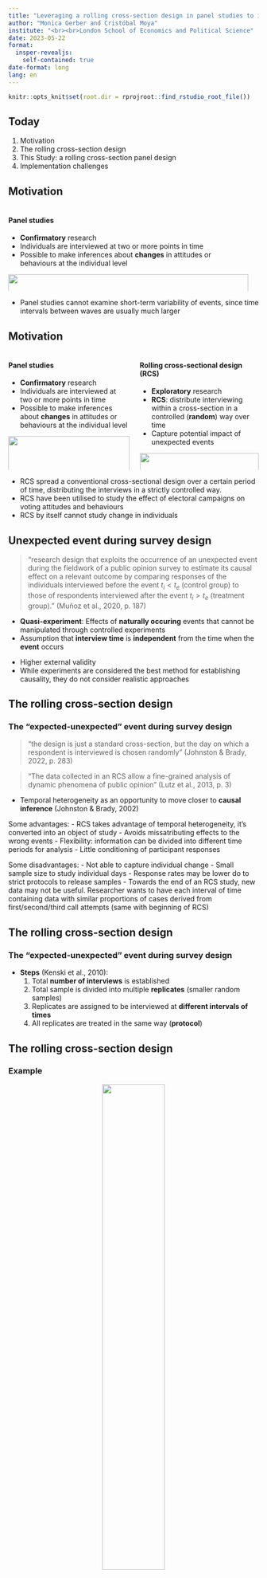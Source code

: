 ```yaml
---
title: "Leveraging a rolling cross-section design in panel studies to investigate police legitimacy"
author: "Monica Gerber and Cristóbal Moya"
institute: "<br><br>London School of Economics and Political Science"
date: 2023-05-22
format: 
  insper-revealjs:
    self-contained: true
date-format: long
lang: en
---
```


```r
knitr::opts_knit$set(root.dir = rprojroot::find_rstudio_root_file())

```



## Today

1. Motivation
2. The rolling cross-section design
3. This Study: a rolling cross-section panel design
4. Implementation challenges


## Motivation

:::: {.columns}
::: {.column}
#### Panel studies
- **Confirmatory** research
- Individuals are interviewed at two or more points in time
- Possible to make inferences about **changes** in attitudes or behaviours at the individual level 

<img src="images/panel.png"  height="100%" width="100%">
::: 

::: {.column}

::: 
::::


::: notes
- Panel studies cannot examine short-term variability of events, since time intervals between waves are usually much larger
:::

## Motivation

:::: {.columns}
::: {.column}
#### Panel studies
- **Confirmatory** research
- Individuals are interviewed at two or more points in time
- Possible to make inferences about **changes** in attitudes or behaviours at the individual level 

<img src="images/panel.png"  height="100%" width="100%">
::: 

::: {.column}
#### Rolling cross-sectional design (RCS)
- **Exploratory** research
- **RCS**: distribute interviewing within a cross-section in a controlled (**random**) way over time
- Capture potential impact of unexpected events

<img src="images/rcs.png"  height="100%" width="100%">
::: 
::::

::: notes
- RCS spread a conventional cross-sectional design over a certain period of time, distributing the interviews in a strictly controlled way.
- RCS have been utilised to study the effect of electoral campaigns on voting attitudes and behaviours
- RCS by itself cannot study change in individuals
:::

## Unexpected event during survey design

> "research design that exploits the occurrence of an unexpected event during the fieldwork of a public opinion survey to estimate its causal effect on a relevant outcome by comparing responses of the individuals interviewed before the event $t_i<t_e$ (control group) to those of respondents interviewed after the event $t_i>t_e$ (treatment group)." (Muñoz et al., 2020, p. 187)

- **Quasi-experiment**: Effects of **naturally occuring** events that cannot be manipulated through controlled experiments 
- Assumption that **interview time** is **independent** from the time when the **event** occurs

::: notes
- Higher external validity
- While experiments are considered the best method for establishing causality, they do not consider realistic approaches 

:::

## The rolling cross-section design
### The "expected-unexpected" event during survey design
> "the design is just a standard cross-section, but the day on which a respondent is interviewed is chosen randomly" (Johnston & Brady, 2022, p. 283)

> "The data collected in an RCS allow a fine-grained analysis of dynamic phenomena of public opinion" (Lutz et al., 2013, p. 3)

- Temporal heterogeneity as an opportunity to move closer to **causal inference** (Johnston & Brady, 2002)


::: notes
Some advantages:
- RCS takes advantage of temporal heterogeneity, it's converted into an object of study
- Avoids missatributing effects to the wrong events
- Flexibility: information can be divided into different time periods for analysis
- Little conditioning of participant responses

Some disadvantages:
- Not able to capture individual change
- Small sample size to study individual days
- Response rates may be lower do to strict protocols to release samples
- Towards the end of an RCS study, new data may not be useful. Researcher wants to have each interval of time containing data with similar proportions of cases derived from first/second/third call attempts (same with beginning of RCS) 

:::

## The rolling cross-section design
### The "expected-unexpected" event during survey design
- **Steps** (Kenski et al., 2010):
  1. Total **number of interviews** is established
  2. Total sample is divided into multiple **replicates** (smaller random samples)
  3. Replicates are assigned to be interviewed at **different intervals of times**
  4. All replicates are treated in the same way (**protocol**)

## The rolling cross-section design
### Example
<center>
<img src="images/women.png" height="50%" width="50%">
</center>
::: aside

[Jiménez-Sánchez et al., 2022](https://academic.oup.com/poq/article/86/3/597/6697928)

:::

::: notes
- Analyze how the public reacts to the International Women's Day in Spain 2019. 
- Nationally representative telephone survey based on a rolling cross-sectional design through a daily tracking over 20 total days, before and after the protest day. Between 100 and 120 interviews were conducted each day
- Respondents were divided into two groups, treated and not treated.
- Findings confirm that such hybrid media protest can broaden their audience, generate interest, spark conversations on gender inequality and contribute to opinion conformation.
:::


## The rolling cross-section design
### Assumptions

1. **Temporal ignorability**: "for any individual, the potential outcomes must be independent from the moment of the interview" (Muñoz et al., p. 189)
  - Moment of the interview should be as *good as random*
  - In RCS moment of interview *is* random
  - Protocol to ensure equal procedures to contact and recontact sample units
  - Need to compare 'treated' and 'not-treated' in terms of ease of contact and socio-demographics (Lutz et al., 2013)

::: notes
- Assumptions under which unexpected events can yield valid causal estimates
- Assignment to different values of time t should be independent from the potential outcomes of Y. 
- The daily samples need to fulfill two compelling properties: (1) They must consist of a somewhat stable mix of respondents that are easy and such that are harder to reach. (2) The socio-demographic characteristics of their members must not vary significantly over the course of the campaign.(Lutz et al., 2013)
- Threats often arise from complex sampling designs. Primary sampling units are often contacted and interviewed sequentially. For example, in face-to-face surveys the fieldwork often follows a geographical pattern for efficiency reasons. 
- **Reachability**: ease of contact and reluctance to participate can vary between respondents. In ESS there is a relationship between number of attempted contacts and how late they are interviewed during fieldwork. Therefore, the subjects who are more elusive and harder to reach will have a higher probability of being interviewed after any unexpected event. If reachability is correlated with the potential outcomes, its correlation with treatment assignment will bias the estimates of the causal effect. As expected, those who were older, less educated, and out of the labor market were interviewed earlier during the fieldwork of the ESS survey. This happened less so in RCS designs. 
  - Should be less of a concern in RCS because day is random. If days overlap, in the long term the design should lead to equal numbers of first/second/third time respondents (Johnston and Brady, 2002).  
- **Attrition**: Troublesome if nonresponse is triggered by the treatment. Being exposed to certain events might lead people to refrain from answering some questions or altogether. 

:::


## The rolling cross-section design
### Assumptions

2. **Excludability**: "any difference between respondents interviewed before and after the event shall be the sole consequence of the event" (Muñoz et al., p. 189)
  - Timing of the interview $t$ affects $Y$ only through event $T$
  - Beware of collateral events, simultaneous events and unrelated time trends
  - Need to characterize the event and its reactions

::: notes
- The excludability assumption will be violated if the decision about the moment when the event occurs is endogenous to the outcome variable Y. 
- **Collateral events**: succession of reactions triggered by the unexpected event of interest. E.g. reactions to a terrorist attack might drive public opinion's response. Should be interpreted as the joint effect of the envent and the subsequent reactions
- **Simultaneous events**: unrelated events that take place at the same time. Problem of compound treatments. Assumption that out of all the treatments that covary with the timing of the interview, the events of interest is the only treatment that affects the potential outcomes.
- **Unrelated time trends**: presence of time-varying variables that, aside from the event itself, are systematically related to the outcome (temporal stability assumption). E.g. calendar effects
:::

## The rolling cross-section design
### Assumptions

3. **Compliance**: "Assignment to the treatment group $t_i>t_e$ was assumed to perfectly correspond to actually receiving treatment $T=1$." (Muñoz et al., 2020, p. 194)
  - Need to measure compliance


:::notes
- Some of the subjects were not really exposed to the event
:::

## This Study
### Police legitimacy

- Police work requires public support to be able to function in a democratic context
- Beliefs that the police act in **procedurally just** ways and are **legitimate** facilitate compliance and cooperation with authorities
- A socially legitimate police force should require little violence to confront opposition
- However, the world has seen many cases of **violent demonstrations**, **police violence** and **human rights violations**

## This Study
### The Chilean case

- Chile's main police force, the Carabineros, was among the most trusted institutions (Dammert, 2019)
- Yet, recent **events of corruption** and **excessive use of force** during the social uprising in October 2019 have produced a serious loss of trust (Gerber et al., 2023)
- **Crisis of legitimacy**: proposals of "deep reform" and even the dissolution of the institution
- Need to understand relationship between police and citizens in Chile during the next crucial years

## This Study 
### A rolling cross-section panel design
- **Probability-based online panel** of the Chilean population (18-65 years old)
- Panel study with **10 waves**
- Sample size
  - Expected sample in contact survey: n = 5.300 
  - Expected sample in Wave 1: n = 1.500 
- Possibility to combine with non-probabilistic sample to increase sample size

## This Study 
### A rolling cross-section panel design
<br>
<center>
<img src="images/nested1.png" height="35%" width="35%">
</center>

## This Study 
### A rolling cross-section panel design
<br>
<center>
<img src="images/nested2.png" height="35%" width="35%">
</center>

## This Study 
### A rolling cross-section panel design
<br>
<center>
<img src="images/nested3.png" height="35%" width="35%">
</center>

## This Study 
### A rolling cross-section panel design
<br>
<center>
<img src="images/nested4.png" height="35%" width="35%">
</center>

## This Study 
### A rolling cross-section panel design
<br>
<center>
<img src="images/nested5.png" height="35%" width="35%">
</center>

::: notes
- Individual and aggregate variation over time (Vezzoni et al., 2020)
- RCS - By itself it is not able to capture individual change
:::

## This Study 
### A rolling cross-section panel design

Simulación Cristóbal




## This Study 
### Implementation challenges
<br>
<center>
<img src="images/decisions.png" height="70%" width="70%">
</center>


::: notes
- How many interviews? Given by funding
- Over how many days? 5 weeks to leave window for detecting unexpected events, but still having separate waves
- What is the recommended bandwidth/interval? Smaller intervals (day) are more sensitive to change but requiere more management costs
- How long should we keep interview open?
  - New replicate introduced into the field before an older replicate is exhausted - overlap betwen subsamples 
  - Once the first round of replicates have been completed, any given day will be composed of approximately the samel percentaje of first/second/third-call-attempt numbers.
  - Data collected at the beginning of the survey should be used with caution as they may contain higher % of first-time-call attempts


:::

## This Study 
### Implementation challenges
<br>
<center>
<img src="images/power.png" height="70%" width="70%">
</center>

## Thank you!

- Contact: 
  - Monica Gerber (monica.gerber@udp.cl)
  - Cristóbal Moya (x)
